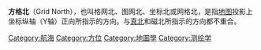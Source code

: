 '''方格北'''（Grid North），也叫格网北、图网北、坐标北或网格北，是指[[地图|地图]]投影上坐标纵轴（Y轴）正向所指示的方向。与[[真北|真北]]和磁北所指示的方向都不重合。

[[Category:航海|Category:航海]]
[[Category:方位|Category:方位]]
[[Category:地圖學|Category:地圖學]]
[[Category:测绘学|Category:测绘学]]